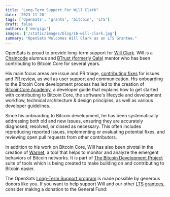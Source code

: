 ```yaml
---
title: "Long-Term Support For Will Clark"
date: '2023-11-20'
tags: ['OpenSats', 'grants', 'bitcoin', 'LTS']
draft: false
authors: ['dergigi']
images: ['/static/images/blog/16-will-clark.jpg']
summary: "OpenSats Welcomes Will Clark as an LTS Grantee."
---
```


OpenSats is proud to provide long-term support for [Will
Clark](https://github.com/willcl-ark). Will is a
[Chaincode](https://chaincode.com/) alumnus and
[BTrust (formerly Qala)](https://builders.btrust.tech/) mentor who has been contributing to
Bitcoin Core for several years.

His main focus areas are issue and PR triage, [contributing fixes][PRs] for
issues and [PR review][reviews], as well as user support and communication. His
onboarding to the Bitcoin Core development process has led to the creation of
[BitcoinCore Academy](https://bitcoincore.academy/), a developer guide that
explains how to get started with contributing to Bitcoin Core, the software's
lifecycle and development workflow, technical architecture & design principles,
as well as various developer guidelines.

Since his onboarding to Bitcoin development, he has been systematically
addressing both old and new issues, ensuring they are accurately diagnosed,
resolved, or closed as necessary. This often includes reproducing reported
issues, implementing or evaluating potential fixes, and reviewing open pull
requests from other contributors.

In addition to his work on Bitcoin Core, Will has also been pivotal in the
creation of [Warnet](https://github.com/bitcoin-dev-project/warnet), a tool that
helps to monitor and analyze the emergent behaviors of Bitcoin networks. It is
part of [The Bitcoin Development
Project](https://github.com/bitcoin-dev-project/) suite of tools which is being
created to make building on and contributing to Bitcoin easier.

The OpenSats [Long-Term Support
program](/blog/announcing-lts-grant-program-to-support-bitcoin-core-contributors)
is made possible by generous donors like you. If you want to help support Will
and our other [LTS grantees](https://opensats.org/tags/lts), consider making a
donation to the General Fund:

<center>
    <DonateToGeneralFundButton/>
</center>

[PRs]: https://bitcoinacks.com/?flt0_author_contains=willcl-ark
[reviews]: https://bitcoinacks.com/?flt0_reviewer_contains=willcl-ark
